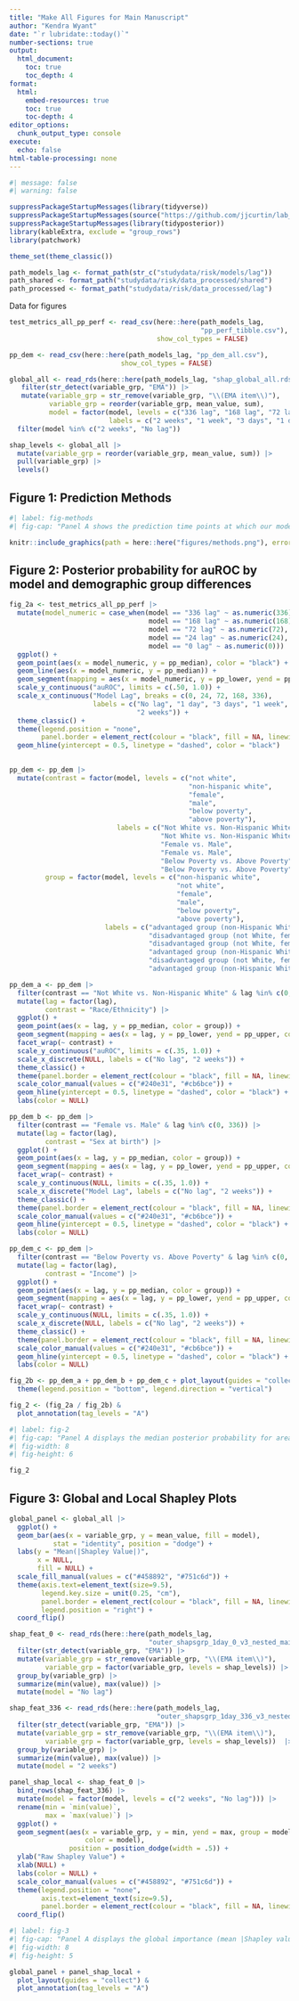 ```yaml
---
title: "Make All Figures for Main Manuscript"
author: "Kendra Wyant"
date: "`r lubridate::today()`"
number-sections: true
output: 
  html_document:
    toc: true 
    toc_depth: 4
format:
  html:
    embed-resources: true
    toc: true
    toc-depth: 4
editor_options: 
  chunk_output_type: console
execute:
  echo: false
html-table-processing: none
---
```


```r
#| message: false
#| warning: false

suppressPackageStartupMessages(library(tidyverse))
suppressPackageStartupMessages(source("https://github.com/jjcurtin/lab_support/blob/main/format_path.R?raw=true"))
suppressPackageStartupMessages(library(tidyposterior))
library(kableExtra, exclude = "group_rows")
library(patchwork)

theme_set(theme_classic())

path_models_lag <- format_path(str_c("studydata/risk/models/lag"))
path_shared <- format_path("studydata/risk/data_processed/shared")
path_processed <- format_path("studydata/risk/data_processed/lag")
```

Data for figures
```r
test_metrics_all_pp_perf <- read_csv(here::here(path_models_lag,
                                                "pp_perf_tibble.csv"),
                                     show_col_types = FALSE)

pp_dem <- read_csv(here::here(path_models_lag, "pp_dem_all.csv"),
                            show_col_types = FALSE)

global_all <- read_rds(here::here(path_models_lag, "shap_global_all.rds")) |> 
   filter(str_detect(variable_grp, "EMA")) |> 
   mutate(variable_grp = str_remove(variable_grp, "\\(EMA item\\)"),
          variable_grp = reorder(variable_grp, mean_value, sum),
          model = factor(model, levels = c("336 lag", "168 lag", "72 lag", "24 lag", "0 lag"),
                         labels = c("2 weeks", "1 week", "3 days", "1 day", "No lag" ))) |> 
  filter(model %in% c("2 weeks", "No lag"))

shap_levels <- global_all |>
  mutate(variable_grp = reorder(variable_grp, mean_value, sum)) |>
  pull(variable_grp) |>
  levels()
```


## Figure 1: Prediction Methods
```r
#| label: fig-methods
#| fig-cap: "Panel A shows the prediction time points at which our model calculated a predicted probability of a lapse. All available data up until, but not including, the prediction time point was used to generate these predictions. Features were created for varying scoring epochs before the prediction time point (i.e., 12, 24, 48, 72, and 168 hours). Prediction time points were updated hourly. Panel B shows how the prediction window (i.e., window in which a lapse might occur) rolls forward hour-by-hour with the prediction time point. The prediction window width for all models was one day (24 hours). Additionally, there were five possible lag times between the prediction time point and start of the prediction window. A prediction window either started immediately after the prediction time point (no lag) or was lagged by 1 day, 3 days, 1 week, or 2 weeks."

knitr::include_graphics(path = here::here("figures/methods.png"), error = FALSE)
```



## Figure 2: Posterior probability for auROC by model and demographic group differences
```r

fig_2a <- test_metrics_all_pp_perf |>
  mutate(model_numeric = case_when(model == "336 lag" ~ as.numeric(336),
                                   model == "168 lag" ~ as.numeric(168),
                                   model == "72 lag" ~ as.numeric(72),
                                   model == "24 lag" ~ as.numeric(24),
                                   model == "0 lag" ~ as.numeric(0))) |> 
  ggplot() + 
  geom_point(aes(x = model_numeric, y = pp_median), color = "black") +
  geom_line(aes(x = model_numeric, y = pp_median)) +
  geom_segment(mapping = aes(x = model_numeric, y = pp_lower, yend = pp_upper)) +
  scale_y_continuous("auROC", limits = c(.50, 1.0)) +
  scale_x_continuous("Model Lag", breaks = c(0, 24, 72, 168, 336), 
                     labels = c("No lag", "1 day", "3 days", "1 week",
                                "2 weeks")) +
  theme_classic() +
  theme(legend.position = "none",
        panel.border = element_rect(colour = "black", fill = NA, linewidth = 1)) +
  geom_hline(yintercept = 0.5, linetype = "dashed", color = "black")
  
```

```r
pp_dem <- pp_dem |>
  mutate(contrast = factor(model, levels = c("not white", 
                                             "non-hispanic white",
                                             "female",
                                             "male",
                                             "below poverty",
                                             "above poverty"),
                           labels = c("Not White vs. Non-Hispanic White",
                                      "Not White vs. Non-Hispanic White",
                                      "Female vs. Male",
                                      "Female vs. Male",
                                      "Below Poverty vs. Above Poverty",
                                      "Below Poverty vs. Above Poverty")),
         group = factor(model, levels = c("non-hispanic white",
                                          "not white", 
                                          "female",
                                          "male",
                                          "below poverty",
                                          "above poverty"),
                        labels = c("advantaged group (non-Hispanic White, male, above poverty)", 
                                   "disadvantaged group (not White, female, below poverty)",
                                   "disadvantaged group (not White, female, below poverty)",
                                   "advantaged group (non-Hispanic White, male, above poverty)",
                                   "disadvantaged group (not White, female, below poverty)",
                                   "advantaged group (non-Hispanic White, male, above poverty)"))) 

pp_dem_a <- pp_dem |> 
  filter(contrast == "Not White vs. Non-Hispanic White" & lag %in% c(0, 336)) |> 
  mutate(lag = factor(lag),
         contrast = "Race/Ethnicity") |> 
  ggplot() + 
  geom_point(aes(x = lag, y = pp_median, color = group)) +
  geom_segment(mapping = aes(x = lag, y = pp_lower, yend = pp_upper, color = group)) +
  facet_wrap(~ contrast) +
  scale_y_continuous("auROC", limits = c(.35, 1.0)) +
  scale_x_discrete(NULL, labels = c("No lag", "2 weeks")) +
  theme_classic() +
  theme(panel.border = element_rect(colour = "black", fill = NA, linewidth = 1)) +
  scale_color_manual(values = c("#240e31", "#cb6bce")) +
  geom_hline(yintercept = 0.5, linetype = "dashed", color = "black") +
  labs(color = NULL)

pp_dem_b <- pp_dem |> 
  filter(contrast == "Female vs. Male" & lag %in% c(0, 336)) |> 
  mutate(lag = factor(lag),
         contrast = "Sex at birth") |> 
  ggplot() + 
  geom_point(aes(x = lag, y = pp_median, color = group)) +
  geom_segment(mapping = aes(x = lag, y = pp_lower, yend = pp_upper, color = group)) +
  facet_wrap(~ contrast) +
  scale_y_continuous(NULL, limits = c(.35, 1.0)) +
  scale_x_discrete("Model Lag", labels = c("No lag", "2 weeks")) +
  theme_classic() +
  theme(panel.border = element_rect(colour = "black", fill = NA, linewidth = 1)) +
  scale_color_manual(values = c("#240e31", "#cb6bce")) +
  geom_hline(yintercept = 0.5, linetype = "dashed", color = "black") +
  labs(color = NULL)

pp_dem_c <- pp_dem |> 
  filter(contrast == "Below Poverty vs. Above Poverty" & lag %in% c(0, 336)) |> 
  mutate(lag = factor(lag),
         contrast = "Income") |> 
  ggplot() + 
  geom_point(aes(x = lag, y = pp_median, color = group)) +
  geom_segment(mapping = aes(x = lag, y = pp_lower, yend = pp_upper, color = group)) +
  facet_wrap(~ contrast) +
  scale_y_continuous(NULL, limits = c(.35, 1.0)) +
  scale_x_discrete(NULL, labels = c("No lag", "2 weeks")) +
  theme_classic() +
  theme(panel.border = element_rect(colour = "black", fill = NA, linewidth = 1)) +
  scale_color_manual(values = c("#240e31", "#cb6bce")) +
  geom_hline(yintercept = 0.5, linetype = "dashed", color = "black") +
  labs(color = NULL)

fig_2b <- pp_dem_a + pp_dem_b + pp_dem_c + plot_layout(guides = "collect") &
  theme(legend.position = "bottom", legend.direction = "vertical") 

fig_2 <- (fig_2a / fig_2b) &
  plot_annotation(tag_levels = "A")
```


```r
#| label: fig-2
#| fig-cap: "Panel A displays the median posterior probability for area under ROC curve (auROC) and 95% Bayesian CI for each lagged model (0, 1-day, 3-day, 1-week, and 2-week lag). Dashed line represents a random classifier with an auROC of .5. Panels B-D display the median auROC and Bayesian credible interval for the 0 and 2-week lag models by fairness contrast. The darker lines represent the advantaged groups (non-Hispanic White, male, above poverty) and the lighter lines represent the disadvantaged groups (not White, female, below poverty). Dashed lines represent a random classifier with an auROC of .5."
#| fig-width: 8
#| fig-height: 6

fig_2 
```


## Figure 3: Global and Local Shapley Plots

```r
global_panel <- global_all |>
  ggplot() +
  geom_bar(aes(x = variable_grp, y = mean_value, fill = model), 
           stat = "identity", position = "dodge") +
  labs(y = "Mean(|Shapley Value|)",
       x = NULL,
       fill = NULL) +
  scale_fill_manual(values = c("#458892", "#751c6d")) +
  theme(axis.text=element_text(size=9.5),
        legend.key.size = unit(0.25, "cm"),
        panel.border = element_rect(colour = "black", fill = NA, linewidth = 1),
        legend.position = "right") +
  coord_flip()
```

```r
shap_feat_0 <- read_rds(here::here(path_models_lag, 
                                   "outer_shapsgrp_1day_0_v3_nested_main.rds")) |> 
  filter(str_detect(variable_grp, "EMA")) |> 
  mutate(variable_grp = str_remove(variable_grp, "\\(EMA item\\)"),
         variable_grp = factor(variable_grp, levels = shap_levels)) |> 
  group_by(variable_grp) |> 
  summarize(min(value), max(value)) |> 
  mutate(model = "No lag")

shap_feat_336 <- read_rds(here::here(path_models_lag, 
                                     "outer_shapsgrp_1day_336_v3_nested_main.rds")) |> 
  filter(str_detect(variable_grp, "EMA")) |> 
  mutate(variable_grp = str_remove(variable_grp, "\\(EMA item\\)"),
         variable_grp = factor(variable_grp, levels = shap_levels))  |> 
  group_by(variable_grp) |> 
  summarize(min(value), max(value)) |> 
  mutate(model = "2 weeks")

panel_shap_local <- shap_feat_0 |>
  bind_rows(shap_feat_336) |> 
  mutate(model = factor(model, levels = c("2 weeks", "No lag"))) |> 
  rename(min = `min(value)`,
         max = `max(value)`) |> 
  ggplot() +
  geom_segment(aes(x = variable_grp, y = min, yend = max, group = model,
                   color = model),
               position = position_dodge(width = .5)) +
  ylab("Raw Shapley Value") +
  xlab(NULL) +
  labs(color = NULL) +
  scale_color_manual(values = c("#458892", "#751c6d")) +
  theme(legend.position = "none",
        axis.text=element_text(size=9.5),
        panel.border = element_rect(colour = "black", fill = NA, linewidth = 1))+
  coord_flip()
```


```r
#| label: fig-3
#| fig-cap: "Panel A displays the global importance (mean |Shapley value|) for feature categories for the no lag and 2-week lag models. Feature categories are ordered by their aggregate global importance. The importance of each feature category for each model is displayed separately by color. Panels B displays the variation (min and max Shapley values) in local feature importance for the no lag and 2-week lag models."
#| fig-width: 8
#| fig-height: 5

global_panel + panel_shap_local + 
  plot_layout(guides = "collect") &
  plot_annotation(tag_levels = "A") 
```